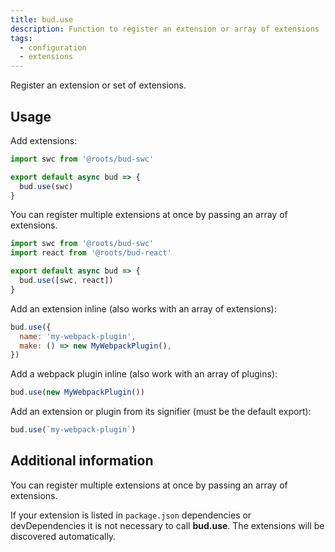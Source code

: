 ```yaml
---
title: bud.use
description: Function to register an extension or array of extensions
tags:
  - configuration
  - extensions
---
```


Register an extension or set of extensions.

## Usage

Add extensions:

```js title=bud.config.js
import swc from '@roots/bud-swc'

export default async bud => {
  bud.use(swc)
}
```

You can register multiple extensions at once by passing an array of extensions.

```js title=bud.config.js
import swc from '@roots/bud-swc'
import react from '@roots/bud-react'

export default async bud => {
  bud.use([swc, react])
}
```

Add an extension inline (also works with an array of extensions):

```js title=bud.config.js
bud.use({
  name: 'my-webpack-plugin',
  make: () => new MyWebpackPlugin(),
})
```

Add a webpack plugin inline (also work with an array of plugins):

```js title=bud.config.js
bud.use(new MyWebpackPlugin())
```

Add an extension or plugin from its signifier (must be the default export):

```js title=bud.config.js
bud.use(`my-webpack-plugin`)
```

## Additional information

You can register multiple extensions at once by passing an array of extensions.

If your extension is listed in `package.json` dependencies or devDependencies it is not necessary to call **bud.use**.
The extensions will be discovered automatically.
